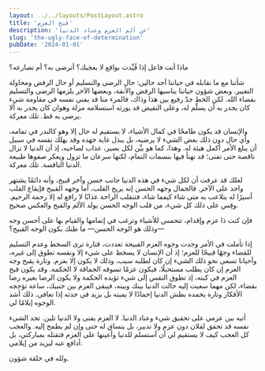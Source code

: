 ```yaml
---
layout: ../../layouts/PostLayout.astro
title: 'قبح العزم'
description: 'عن ألم العزم وعناد الدنيا'
slug: 'the-ugly-face-of-determination'
pubDate: '2024-01-01'
---
```


ماذا أنت فاعل إذا قُيِّدت بواقع لا يعجبك؟ أترضى به؟ أم تصارعه؟

شأننا مع ما نقابله في حياتنا أحد حالين: حال الرضى والتسليم أو حال الرفض ومحاولة التغيير. وبعض شؤون حياتنا يناسبها الرفض والأنفة، وبعضها الآخر يلزمها الرضى والتسليم بقضاء الله. لكن الخط جدّ رفيع بين هذا وذاك، فالمرء منا قد يفني نفسه في مقاومة شيء كان يجدر به أن يسلّم له، وعلى النقيض قد يورثه استسلامه مزلة وهوان كان يجدر به ألا يرضى به قط. تلك معركة.

والإنسان قد يكون طامحًا في كمال الأشياء، لا يستقيم له حال إلا وهو كالبدر في تمامه، وأي حال دون ذلك بعض الشيء لا يرضيه، بل يبذل غاية جهده وقد يهلك نفسه في سبيل أن يبلغ الأمر أكمل هيئة له. وهذا، كما هو بيِّن لكل بصير، عذاب لصاحبه، إذ أن الدنيا لا تزال ناقصة حتى تفنى؛ قد نهنأ فيها بنسمات التمام، لكنها سرعان ما تزول ويعكر صفوها طبيعة الدنيا الناقصة. تلك معركة.

لعلك قد عرفت أن لكل شيء في هذه الدنيا جانب حسن وآخر قبيح، وأنه دائمًا يشتهر واحد على الآخر. فالجمال وجهه الحسن إنه يريح القلب، أما وجهه القبيح فإيقاع القلب أسيرًا له يتلاعب به متى شاء كيفما شاء، فتنقلب الراحة عذابًا لا رافع له إلا رحمة الرحيم. وقِس على ذلك كل شيء، من قلب الوجه الحسن يولد الألم والقبح والعكس صحيح.

فإن كنت ذا عزم وإقدام، تتحمس للأشياء وترغب في إتمامها والقيام بها على أحسن وجه —وذلك هو الوجه الحسن— ما ظنك يكون الوجه القبيح؟

إذا تأملت في الأمر وجدت وجوه العزم القبيحة تعددت، فتارة ترى السخط وعدم التسليم للقضاء وجهًا قبيحًا للعزم؛ إذ أن الإنسان لا يسخط على شيء إلا ونفسه تطوق إلى غيره، وأحيانا تسعى نحو ذلك الشيء إن كان لطلبه سبب، وذلك لا يكون إلا بعزم. وتارة يقبح وجه العزم إن كان يطلب مستحيلًا، فيكون عزمًا تسوقه الحماقة لا الحكمة. وقد يكون قبح العزم في كبته، إذ تطوق النفس إلى شيء تؤيده الحكمة ولا يكون الرضا بغيره رضا بقضاء، لكن مهما سعيت إليه حالت الدنيا بينك وبينه، فيبقى العزم بين جنبيك، ساعة تؤججه الأفكار وتارة يخمده بطش الدنيا إخمادًا لا يميته بل يزيد في حدته إذا تعافى. ذلك أشد الوجوه إيلامًا لي.

أتيه بين عزمي على تحقيق شيء وعناد الدنيا. لا العزم يفنى ولا الدنيا تلين. تجد الشيء نفسه قد تحقق لفلان دون عزم ولا تدبير، بل ينساق له حتى وإن لم يطمح إليه. والعجب كل العجب كيف لا يستقيم لي أن أستسلم للدنيا وأعينها على العزم فتقتله بمباركتي، بل أدافع عنه ليزيد من إيلامي.

ولله في خلقة شؤون.
